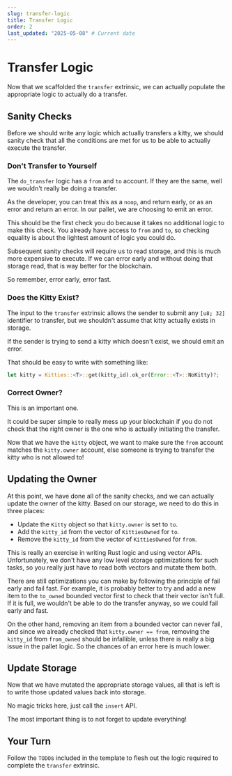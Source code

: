 ```yaml
---
slug: transfer-logic
title: Transfer Logic
order: 2
last_updated: "2025-05-08" # Current date
---
```


# Transfer Logic

Now that we scaffolded the `transfer` extrinsic, we can actually populate the appropriate logic to actually do a transfer.

## Sanity Checks

Before we should write any logic which actually transfers a kitty, we should sanity check that all the conditions are met for us to be able to actually execute the transfer.

### Don't Transfer to Yourself

The `do_transfer` logic has a `from` and `to` account. If they are the same, well we wouldn't really be doing a transfer.

As the developer, you can treat this as a `noop`, and return early, or as an error and return an error. In our pallet, we are choosing to emit an error.

This should be the first check you do because it takes no additional logic to make this check. You already have access to `from` and `to`, so checking equality is about the lightest amount of logic you could do.

Subsequent sanity checks will require us to read storage, and this is much more expensive to execute. If we can error early and without doing that storage read, that is way better for the blockchain.

So remember, error early, error fast.

### Does the Kitty Exist?

The input to the `transfer` extrinsic allows the sender to submit any `[u8; 32]` identifier to transfer, but we shouldn't assume that kitty actually exists in storage.

If the sender is trying to send a kitty which doesn't exist, we should emit an error.

That should be easy to write with something like:

```rust
let kitty = Kitties::<T>::get(kitty_id).ok_or(Error::<T>::NoKitty)?;
```

### Correct Owner?

This is an important one.

It could be super simple to really mess up your blockchain if you do not check that the right owner is the one who is actually initiating the transfer.

Now that we have the `kitty` object, we want to make sure the `from` account matches the `kitty.owner` account, else someone is trying to transfer the kitty who is not allowed to!

## Updating the Owner

At this point, we have done all of the sanity checks, and we can actually update the owner of the kitty. Based on our storage, we need to do this in three places:

- Update the `Kitty` object so that `kitty.owner` is set to `to`.
- Add the `kitty_id` from the vector of `KittiesOwned` for `to`.
- Remove the `kitty_id` from the vector of `KittiesOwned` for `from`.

This is really an exercise in writing Rust logic and using vector APIs. Unfortunately, we don't have any low level storage optimizations for such tasks, so you really just have to read both vectors and mutate them both.

There are still optimizations you can make by following the principle of fail early and fail fast. For example, it is probably better to try and add a new item to the `to_owned` bounded vector first to check that their vector isn't full. If it is full, we wouldn't be able to do the transfer anyway, so we could fail early and fast.

On the other hand, removing an item from a bounded vector can never fail, and since we already checked that `kitty.owner == from`, removing the `kitty_id` from `from_owned` should be infallible, unless there is really a big issue in the pallet logic. So the chances of an error here is much lower.

## Update Storage

Now that we have mutated the appropriate storage values, all that is left is to write those updated values back into storage.

No magic tricks here, just call the `insert` API.

The most important thing is to not forget to update everything!

## Your Turn

Follow the `TODO`s included in the template to flesh out the logic required to complete the `transfer` extrinsic.
